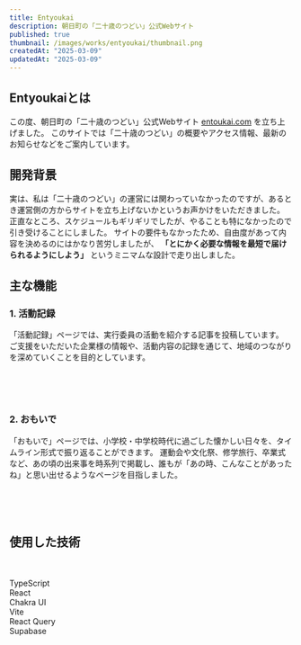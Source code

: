 ```yaml
---
title: Entyoukai
description: 朝日町の「二十歳のつどい」公式Webサイト
published: true
thumbnail: /images/works/entyoukai/thumbnail.png
createdAt: "2025-03-09"
updatedAt: "2025-03-09"
---
```


## Entyoukaiとは

この度、朝日町の「二十歳のつどい」公式Webサイト [entoukai.com](https://entoukai.com) を立ち上げました。
このサイトでは「二十歳のつどい」の概要やアクセス情報、最新のお知らせなどをご案内しています。

## 開発背景

実は、私は「二十歳のつどい」の運営には関わっていなかったのですが、あるとき運営側の方からサイトを立ち上げないかというお声かけをいただきました。
正直なところ、スケジュールもギリギリでしたが、やることも特になかったので引き受けることにしました。
サイトの要件もなかったため、自由度があって内容を決めるのにはかなり苦労しましたが、
**「とにかく必要な情報を最短で届けられるようにしよう」** というミニマムな設計で走り出しました。

## 主な機能

### 1. 活動記録

「活動記録」ページでは、実行委員の活動を紹介する記事を投稿しています。
ご支援をいただいた企業様の情報や、活動内容の記録を通じて、地域のつながりを深めていくことを目的としています。

<br />
<br />

<Mockup title="entyoukai.com" src="/images/works/entyoukai/article.png" />

<br />

### 2. おもいで

「おもいで」ページでは、小学校・中学校時代に過ごした懐かしい日々を、タイムライン形式で振り返ることができます。
運動会や文化祭、修学旅行、卒業式など、あの頃の出来事を時系列で掲載し、誰もが「あの時、こんなことがあったね」と思い出せるようなページを目指しました。

<br />
<br />

<Mockup title="entyoukai.com" src="/images/works/entyoukai/memory.png" />

<br />

## 使用した技術

<br />
<br />

<div className="grid grid-cols-3 gap-16 px-6 md:grid-cols-6 md:px-4">
  <div className="flex flex-col items-center space-y-2">
    <Icon name="typescript" className="size-16 dark:fill-white" />
    <span className="font-semibold whitespace-nowrap">TypeScript</span>
  </div>
  <div className="flex flex-col items-center space-y-2">
    <Icon name="react" className="size-16 dark:fill-white" />
    <span className="font-semibold whitespace-nowrap">React</span>
  </div>
  <div className="flex flex-col items-center space-y-2">
    <Icon name="chakraui" className="size-16 dark:fill-white" />
    <span className="font-semibold whitespace-nowrap">Chakra UI</span>
  </div>
  <div className="flex flex-col items-center space-y-2">
    <Icon name="vite" className="size-16 dark:fill-white" />
    <span className="font-semibold whitespace-nowrap">Vite</span>
  </div>
  <div className="flex flex-col items-center space-y-2">
    <Icon name="reactquery" className="size-16 dark:fill-white" />
    <span className="font-semibold whitespace-nowrap">React Query</span>
  </div>
  <div className="flex flex-col items-center space-y-2">
    <Icon name="supabase" className="size-16 dark:fill-white" />
    <span className="font-semibold whitespace-nowrap">Supabase</span>
  </div>
</div>
